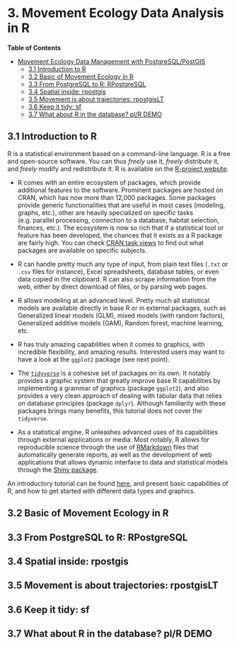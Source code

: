 # 3. Movement Ecology Data Analysis in R

<!-- markdown-toc start - Don't edit this section. Run M-x markdown-toc-refresh-toc -->
**Table of Contents**

- [Movement Ecology Data Management with PostgreSQL/PostGIS](#movement-ecology-data-management-with-postgresqlpostgis)
    - [3.1 Introduction to R](#31-introduction-to-r)
    - [3.2 Basic of Movement Ecology in R](#32-basic-of-movement-ecology-in-r)
    - [3.3 From PostgreSQL to R: RPostgreSQL](#33-from-postgresql-to-r-rpostgresql)
    - [3.4 Spatial inside: rpostgis](#34-spatial-inside-rpostgis)
    - [3.5 Movement is about trajectories: rpostgisLT](#35-movement-is-about-trajectories-rpostgislt)
    - [3.6 Keep it tidy: sf](#36-keep-it-tidy-sf)
    - [3.7 What about R in the database? pl/R DEMO](#37-what-about-r-in-the-database-plr-demo)

<!-- markdown-toc end -->


## 3.1 Introduction to R

R is a statistical environment based on a command-line language. R is
a free and open-source software. You can thus *freely* use it,
*freely* distribute it, and *freely* modify and redistribute it. R is
available on the [R-project website](https://www.r-project.org).

* R comes with an entire ecosystem of packages, which provide
  additional features to the software. Prominent packages are hosted
  on CRAN, which has now more than 12,000 packages. Some packages
  provide generic functionalities that are useful in most cases
  (modeling, graphs, etc.), other are heavily specialized on specific
  tasks (e.g. parallel processing, connection to a database, habitat
  selection, finances, etc.). The ecosystem is now so rich that if a
  statistical tool or feature has been developed, the chances that it
  exists as a R package are fairly high. You can check [CRAN task
  views](https://cran.r-project.org/web/views/) to find out what
  packages are available on specific subjects.

* R can handle pretty much any type of input, from plain text files
  (`.txt` or `.csv` files for instance), Excel spreadsheets, database
  tables, or even data copied in the clipboard. R can also scrape
  information from the web, either by direct download of files, or by
  parsing web pages.

* R allows modeling at an advanced level. Pretty much all statistical
  models are available directly in base R or in external packages,
  such as Generalized linear models (GLM), mixed models (with random
  factors), Generalized additive models (GAM), Random forest, machine
  learning, etc.

* R has truly amazing capabilities when it comes to graphics, with
  incredible flexibility, and amazing results. Interested users may
  want to have a look at the `ggplot2` package (see next point).

* The [`tidyverse`](https://tidyverse.org/) is a cohesive set of
  packages on its own. It notably provides a graphic system that
  greatly improve base R capabilities by implementing a grammar of
  graphics (package `ggplot2`), and also provides a very clean
  approach of dealing with tabular data that relies on database
  principles (package `dplyr`). Although familiarity with these
  packages brings many benefits, this tutorial does not cover the
  `tidyverse`.

* As a statistical engine, R unleashes advanced uses of its
  capabilities through external applications or media. Most notably, R
  allows for reproducible science through the use of
  [RMarkdown](http://rmarkdown.rstudio.com/) files that automatically
  generate reports, as well as the development of web applications
  that allows dynamic interface to data and statistical models through
  the [Shiny package](https://cran.r-project.org/package=shiny).

An introductory tutorial can be found
[here](https://ase-research.org/R/intro/), and present basic
capabilities of R, and how to get started with different data types
and graphics.


## 3.2 Basic of Movement Ecology in R


## 3.3 From PostgreSQL to R: RPostgreSQL


## 3.4 Spatial inside: rpostgis


## 3.5 Movement is about trajectories: rpostgisLT


## 3.6 Keep it tidy: sf


## 3.7 What about R in the database? pl/R DEMO

